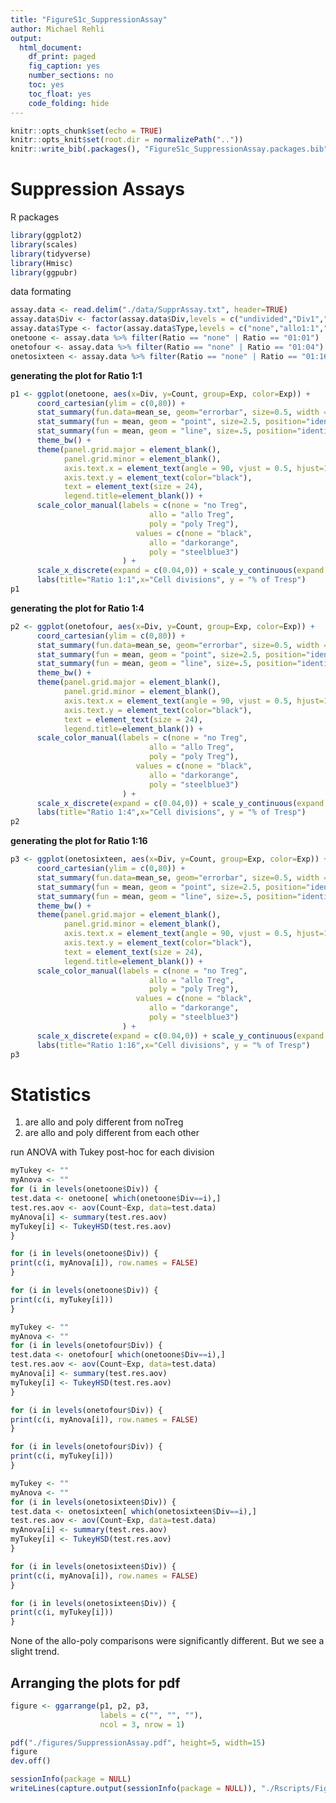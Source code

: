 ```yaml
---
title: "FigureS1c_SuppressionAssay"
author: Michael Rehli
output: 
  html_document:
    df_print: paged
    fig_caption: yes
    number_sections: no
    toc: yes
    toc_float: yes
    code_folding: hide
---
```


```r
knitr::opts_chunk$set(echo = TRUE)
knitr::opts_knit$set(root.dir = normalizePath(".."))
knitr::write_bib(.packages(), "FigureS1c_SuppressionAssay.packages.bib")
```

# Suppression Assays

R packages

```r
library(ggplot2)
library(scales)
library(tidyverse)
library(Hmisc)
library(ggpubr)
```

data formating 

```r
assay.data <- read.delim("./data/SupprAssay.txt", header=TRUE)
assay.data$Div <- factor(assay.data$Div,levels = c("undivided","Div1","Div2","Div3","Div4","Div5"))
assay.data$Type <- factor(assay.data$Type,levels = c("none","allo1:1","poly1:1","allo1:4","poly1:4","allo1:16","poly1:16"))
onetoone <- assay.data %>% filter(Ratio == "none" | Ratio == "01:01")
onetofour <- assay.data %>% filter(Ratio == "none" | Ratio == "01:04")
onetosixteen <- assay.data %>% filter(Ratio == "none" | Ratio == "01:16")
```

**generating the plot for Ratio 1:1**

```r
p1 <- ggplot(onetoone, aes(x=Div, y=Count, group=Exp, color=Exp)) +
      coord_cartesian(ylim = c(0,80)) +
      stat_summary(fun.data=mean_se, geom="errorbar", size=0.5, width = .25, position="identity") +
      stat_summary(fun = mean, geom = "point", size=2.5, position="identity") +
      stat_summary(fun = mean, geom = "line", size=.5, position="identity") +
      theme_bw() +
      theme(panel.grid.major = element_blank(), 
            panel.grid.minor = element_blank(), 
            axis.text.x = element_text(angle = 90, vjust = 0.5, hjust=1, color="black"), 
            axis.text.y = element_text(color="black"), 
            text = element_text(size = 24),
            legend.title=element_blank()) +
      scale_color_manual(labels = c(none = "no Treg", 
                               allo = "allo Treg", 
                               poly = "poly Treg"), 
                            values = c(none = "black", 
                               allo = "darkorange", 
                               poly = "steelblue3")
                         ) +
      scale_x_discrete(expand = c(0.04,0)) + scale_y_continuous(expand = c(0.02,0)) +
      labs(title="Ratio 1:1",x="Cell divisions", y = "% of Tresp")
p1
```

**generating the plot for Ratio 1:4**

```r
p2 <- ggplot(onetofour, aes(x=Div, y=Count, group=Exp, color=Exp)) +
      coord_cartesian(ylim = c(0,80)) +
      stat_summary(fun.data=mean_se, geom="errorbar", size=0.5, width = .25, position="identity") +
      stat_summary(fun = mean, geom = "point", size=2.5, position="identity") +
      stat_summary(fun = mean, geom = "line", size=.5, position="identity") +
      theme_bw() +
      theme(panel.grid.major = element_blank(), 
            panel.grid.minor = element_blank(), 
            axis.text.x = element_text(angle = 90, vjust = 0.5, hjust=1, color="black"), 
            axis.text.y = element_text(color="black"), 
            text = element_text(size = 24),
            legend.title=element_blank()) +
      scale_color_manual(labels = c(none = "no Treg", 
                               allo = "allo Treg", 
                               poly = "poly Treg"), 
                            values = c(none = "black", 
                               allo = "darkorange", 
                               poly = "steelblue3")
                         ) +
      scale_x_discrete(expand = c(0.04,0)) + scale_y_continuous(expand = c(0.02,0)) +
      labs(title="Ratio 1:4",x="Cell divisions", y = "% of Tresp")
p2
```


**generating the plot for Ratio 1:16**

```r
p3 <- ggplot(onetosixteen, aes(x=Div, y=Count, group=Exp, color=Exp)) +
      coord_cartesian(ylim = c(0,80)) +
      stat_summary(fun.data=mean_se, geom="errorbar", size=0.5, width = .25, position="identity") +
      stat_summary(fun = mean, geom = "point", size=2.5, position="identity") +
      stat_summary(fun = mean, geom = "line", size=.5, position="identity") +
      theme_bw() +
      theme(panel.grid.major = element_blank(), 
            panel.grid.minor = element_blank(), 
            axis.text.x = element_text(angle = 90, vjust = 0.5, hjust=1, color="black"), 
            axis.text.y = element_text(color="black"), 
            text = element_text(size = 24),
            legend.title=element_blank()) +
      scale_color_manual(labels = c(none = "no Treg", 
                               allo = "allo Treg", 
                               poly = "poly Treg"), 
                            values = c(none = "black", 
                               allo = "darkorange", 
                               poly = "steelblue3")
                         ) +
      scale_x_discrete(expand = c(0.04,0)) + scale_y_continuous(expand = c(0.02,0)) +
      labs(title="Ratio 1:16",x="Cell divisions", y = "% of Tresp")
p3
```

# Statistics

1. are allo and poly different from noTreg
2. are allo and poly different from each other

run ANOVA with Tukey post-hoc for each division

```r
myTukey <- ""
myAnova <- ""
for (i in levels(onetoone$Div)) {
test.data <- onetoone[ which(onetoone$Div==i),]  
test.res.aov <- aov(Count~Exp, data=test.data)
myAnova[i] <- summary(test.res.aov)
myTukey[i] <- TukeyHSD(test.res.aov)
}
```

```r
for (i in levels(onetoone$Div)) {
print(c(i, myAnova[i]), row.names = FALSE)
}
```

```r
for (i in levels(onetoone$Div)) {
print(c(i, myTukey[i]))
}
```

```r
myTukey <- ""
myAnova <- ""
for (i in levels(onetofour$Div)) {
test.data <- onetofour[ which(onetoone$Div==i),]  
test.res.aov <- aov(Count~Exp, data=test.data)
myAnova[i] <- summary(test.res.aov)
myTukey[i] <- TukeyHSD(test.res.aov)
}
```

```r
for (i in levels(onetofour$Div)) {
print(c(i, myAnova[i]), row.names = FALSE)
}
```

```r
for (i in levels(onetofour$Div)) {
print(c(i, myTukey[i]))
}
```
```r
myTukey <- ""
myAnova <- ""
for (i in levels(onetosixteen$Div)) {
test.data <- onetosixteen[ which(onetosixteen$Div==i),]  
test.res.aov <- aov(Count~Exp, data=test.data)
myAnova[i] <- summary(test.res.aov)
myTukey[i] <- TukeyHSD(test.res.aov)
}
```

```r
for (i in levels(onetosixteen$Div)) {
print(c(i, myAnova[i]), row.names = FALSE)
}
```

```r
for (i in levels(onetosixteen$Div)) {
print(c(i, myTukey[i]))
}
```

None of the allo-poly comparisons were significantly different. But we see a slight trend.



## Arranging the plots for pdf

```r
figure <- ggarrange(p1, p2, p3,
                    labels = c("", "", ""),
                    ncol = 3, nrow = 1)
```

```r
pdf("./figures/SuppressionAssay.pdf", height=5, width=15)
figure
dev.off()
```



```r
sessionInfo(package = NULL)
writeLines(capture.output(sessionInfo(package = NULL)), "./Rscripts/FigureS1c_SuppressionAssay_SessionInfo.txt")
```








